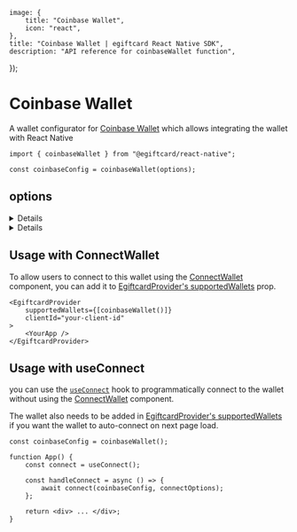 
	image: {
		title: "Coinbase Wallet",
		icon: "react",
	},
	title: "Coinbase Wallet | egiftcard React Native SDK",
	description: "API reference for coinbaseWallet function",
});

<WalletsBreadcrumb name="Coinbase Wallet" slug="coinbase" />

# Coinbase Wallet

A wallet configurator for [Coinbase Wallet](/references/wallets/v2/CoinbaseWallet) which allows integrating the wallet with React Native

```tsx
import { coinbaseWallet } from "@egiftcard/react-native";

const coinbaseConfig = coinbaseWallet(options);
```

<CustomizeWalletConfigurator
	config="coinbaseConfig"
	configurator="coinbaseWallet"
	connectUI="CoinbaseConnectUI"
	selectUI="CoinbaseSelectUI"
/>

## options

<Details summary='callbackURL' id='callbackURL'>

The Coinbase Wallet Mobile SDK uses Universal Links to communicate between Coinbase Wallet and your application.
We wrote [a short guide](/react-native/v0/faq#how-to-enable-deep-links-in-your-apps) to help you enable deep links support in your mobile app or
you can check the [Coinbase setup](https://docs.cloud.coinbase.com/wallet-sdk/docs/ios-setup).

```ts
coinbaseWallet({
	callbackURL: new URL("your.scheme://"),
});
```

</Details>

<Details summary="recommended" id='recommended' flags={['Optional']}>

Show this wallet as "recommended" in the [ConnectWallet](/react-native/v0/connecting-wallets#connect-wallet) modal.

```ts
coinbaseWallet({
	recommended: true,
});
```

</Details>

## Usage with ConnectWallet

To allow users to connect to this wallet using the [ConnectWallet](/react-native/v0/connecting-wallets#connect-wallet) component, you can add it to [EgiftcardProvider's supportedWallets](/react-native/v0/connecting-wallets#supported-wallets) prop.

```tsx
<EgiftcardProvider
	supportedWallets={[coinbaseWallet()]}
	clientId="your-client-id"
>
	<YourApp />
</EgiftcardProvider>
```

## Usage with useConnect

you can use the [`useConnect`](/references/react-native/v0/useConnect) hook to programmatically connect to the wallet without using the [ConnectWallet](/react-native/v0/connecting-wallets#connect-wallet) component.

The wallet also needs to be added in [EgiftcardProvider's supportedWallets](/react-native/v0/connecting-wallets#supported-wallets) if you want the wallet to auto-connect on next page load.

```tsx
const coinbaseConfig = coinbaseWallet();

function App() {
	const connect = useConnect();

	const handleConnect = async () => {
		await connect(coinbaseConfig, connectOptions);
	};

	return <div> ... </div>;
}
```
